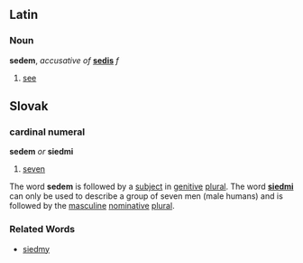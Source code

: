 == Latin ==
=== Noun ===
'''sedem''', ''accusative of'' '''[[sedis]]''' ''f''
# [[see]]
== Slovak ==
=== cardinal numeral ===
'''sedem''' ''or'' '''siedmi'''
# [[seven]]
The word '''sedem''' is followed by a [[subject]] in [[genitive]] [[plural]]. The word '''[[siedmi]]''' can only be used to describe a group of seven men (male humans) and is followed by the [[masculine]] [[nominative]] [[plural]].
=== Related Words ===
* [[siedmy#Slovak|siedmy]]